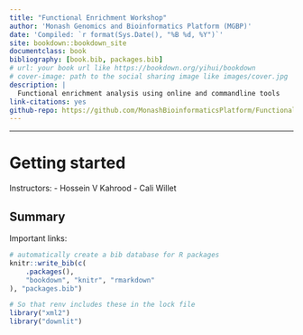 ```yaml
--- 
title: "Functional Enrichment Workshop"
author: 'Monash Genomics and Bioinformatics Platform (MGBP)'
date: 'Compiled: `r format(Sys.Date(), "%B %d, %Y")`'
site: bookdown::bookdown_site
documentclass: book
bibliography: [book.bib, packages.bib]
# url: your book url like https://bookdown.org/yihui/bookdown
# cover-image: path to the social sharing image like images/cover.jpg
description: |
  Functional enrichment analysis using online and commandline tools
link-citations: yes
github-repo: https://github.com/MonashBioinformaticsPlatform/Functional_Enrichment_Workshop_2024
---
```

***

# Getting started

Instructors: 
- Hossein V Kahrood
- Cali Willet

## Summary



Important links:






```r
# automatically create a bib database for R packages
knitr::write_bib(c(
    .packages(),
    "bookdown", "knitr", "rmarkdown"
), "packages.bib")

# So that renv includes these in the lock file
library("xml2")
library("downlit")
```
